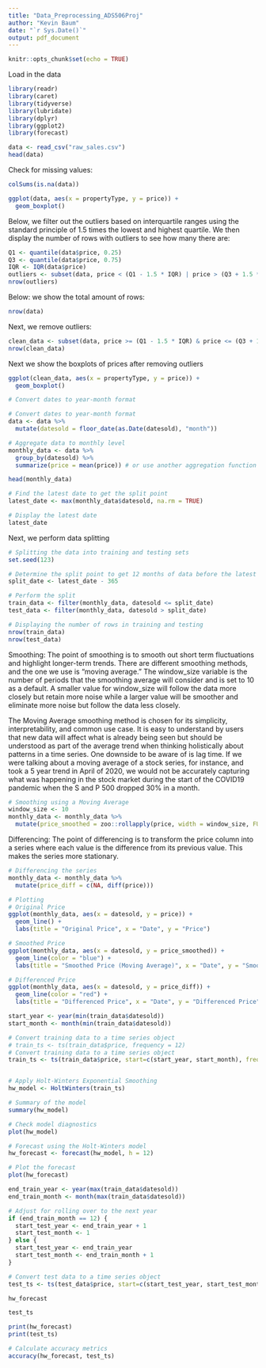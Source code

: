 ```yaml
---
title: "Data_Preprocessing_ADS506Proj"
author: "Kevin Baum"
date: "`r Sys.Date()`"
output: pdf_document
---
```


```r
knitr::opts_chunk$set(echo = TRUE)
```

Load in the data
```r
library(readr)
library(caret)
library(tidyverse)
library(lubridate)
library(dplyr)
library(ggplot2)
library(forecast)
```

```r
data <- read_csv("raw_sales.csv")
head(data)
```


Check for missing values:
```r
colSums(is.na(data))
```


```r
ggplot(data, aes(x = propertyType, y = price)) + 
  geom_boxplot()
```

Below, we filter out the outliers based on interquartile ranges using the standard principle of 1.5 times the lowest and highest quartile. We then display the number of rows with outliers to see how many there are:
```r
Q1 <- quantile(data$price, 0.25)
Q3 <- quantile(data$price, 0.75)
IQR <- IQR(data$price)
outliers <- subset(data, price < (Q1 - 1.5 * IQR) | price > (Q3 + 1.5 * IQR))
nrow(outliers)
```

Below: we show the total amount of rows:
```r
nrow(data)
```

Next, we remove outliers:
```r
clean_data <- subset(data, price >= (Q1 - 1.5 * IQR) & price <= (Q3 + 1.5 * IQR))
nrow(clean_data)
```

Next we show the boxplots of prices after removing outliers
```r
ggplot(clean_data, aes(x = propertyType, y = price)) + 
  geom_boxplot()
```


```r
# Convert dates to year-month format

# Convert dates to year-month format
data <- data %>%
  mutate(datesold = floor_date(as.Date(datesold), "month"))
```


```r
# Aggregate data to monthly level
monthly_data <- data %>%
  group_by(datesold) %>%
  summarize(price = mean(price)) # or use another aggregation function as needed

head(monthly_data)
```








```r
# Find the latest date to get the split point
latest_date <- max(monthly_data$datesold, na.rm = TRUE)

# Display the latest date
latest_date
```




Next, we perform data splitting
```r
# Splitting the data into training and testing sets
set.seed(123) 

# Determine the split point to get 12 months of data before the latest date
split_date <- latest_date - 365

# Perform the split
train_data <- filter(monthly_data, datesold <= split_date)
test_data <- filter(monthly_data, datesold > split_date)

# Displaying the number of rows in training and testing
nrow(train_data)
nrow(test_data)
```

Smoothing: The point of smoothing is to smooth out short term fluctuations and highlight longer-term trends. There are different smoothing methods, and the one we use is "moving average." The window_size variable is the number of periods that the smoothing average will consider and is set to 10 as a default. A smaller value for window_size will follow the data more closely but retain more noise while a larger value will be smoother and eliminate more noise but follow the data less closely.

The Moving Average smoothing method is chosen for its simplicity, interpretability, and common use case. It is easy to understand by users that new data will affect what is already being seen but should be understood as part of the average trend when thinking holistically about patterns in a time series. One downside to be aware of is lag time. If we were talking about a moving average of a stock series, for instance, and took a 5 year trend in April of 2020, we would not be accurately capturing what was happening in the stock market during the start of the COVID19 pandemic when the S and P 500 dropped 30% in a month. 
```r
# Smoothing using a Moving Average
window_size <- 10  
monthly_data <- monthly_data %>%
  mutate(price_smoothed = zoo::rollapply(price, width = window_size, FUN = mean, fill = NA, align = "center"))
```


Differencing: The point of differencing is to transform the price column into a series where each value is the difference from its previous value. This makes the series more stationary.
```r
# Differencing the series
monthly_data <- monthly_data %>%
  mutate(price_diff = c(NA, diff(price)))
```



```r
# Plotting
# Original Price
ggplot(monthly_data, aes(x = datesold, y = price)) +
  geom_line() +
  labs(title = "Original Price", x = "Date", y = "Price")

# Smoothed Price
ggplot(monthly_data, aes(x = datesold, y = price_smoothed)) +
  geom_line(color = "blue") +
  labs(title = "Smoothed Price (Moving Average)", x = "Date", y = "Smoothed Price")

# Differenced Price
ggplot(monthly_data, aes(x = datesold, y = price_diff)) +
  geom_line(color = "red") +
  labs(title = "Differenced Price", x = "Date", y = "Differenced Price")
```


```r
start_year <- year(min(train_data$datesold))
start_month <- month(min(train_data$datesold))

```

```r
# Convert training data to a time series object
# train_ts <- ts(train_data$price, frequency = 12)
# Convert training data to a time series object
train_ts <- ts(train_data$price, start=c(start_year, start_month), frequency=12)


# Apply Holt-Winters Exponential Smoothing
hw_model <- HoltWinters(train_ts)

# Summary of the model
summary(hw_model)
```


```r
# Check model diagnostics
plot(hw_model)
```


```r
# Forecast using the Holt-Winters model
hw_forecast <- forecast(hw_model, h = 12)

# Plot the forecast
plot(hw_forecast)
```

```r
end_train_year <- year(max(train_data$datesold))
end_train_month <- month(max(train_data$datesold))

```


```r
# Adjust for rolling over to the next year
if (end_train_month == 12) {
  start_test_year <- end_train_year + 1
  start_test_month <- 1
} else {
  start_test_year <- end_train_year
  start_test_month <- end_train_month + 1
}

# Convert test data to a time series object
test_ts <- ts(test_data$price, start=c(start_test_year, start_test_month), frequency=12)
```

```r
hw_forecast
```

```r
test_ts
```


```r
print(hw_forecast)
print(test_ts)
```


```r
# Calculate accuracy metrics
accuracy(hw_forecast, test_ts)
```

